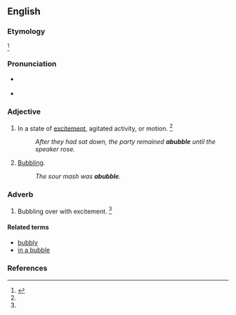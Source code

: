 ==English==

===Etymology===
{{prefix|a|bubble|t1=in such a state or condition|lang=en}}<ref name=SOED>{{R:SOED5|page=10}}</ref>

===Pronunciation===
* {{a|RP}} {{IPA|/əˈbʌb.l̩/|lang=en}}
* {{a|US}} {{IPA|/əˈbʌb.l̩/|lang=en}}

===Adjective===
{{en-adj|-}}

# In a state of [[excitement]], agitated activity, or motion. {{defdate|First attested in the mid 20<sup>th</sup> century.}}<ref name=SOED/>
#: ''After they had sat down, the party remained '''abubble''' until the speaker rose.''
# [[bubbling|Bubbling]].
#: ''The sour mash was '''abubble'''.''

===Adverb===
{{en-adv|-}}

# Bubbling over with excitement. {{defdate|First attested in the mid 20<sup>th</sup> century.}}<ref name=SOED/>

====Related terms====
* [[bubbly]]
* [[in a bubble]]

===References===
<references/>